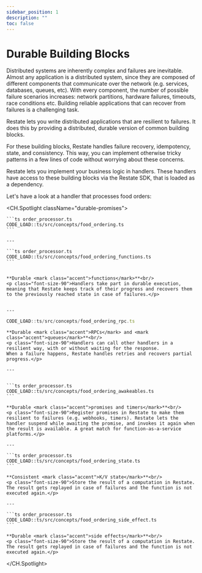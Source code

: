 ```yaml
---
sidebar_position: 1
description: ""
toc: false
---
```




# Durable Building Blocks

Distributed systems are inherently complex and failures are inevitable.
Almost any application is a distributed system, since they are composed of different components that communicate over the network (e.g. services, databases, queues, etc).
With every component, the number of possible failure scenarios increases: network partitions, hardware failures, timeouts, race conditions etc.
Building reliable applications that can recover from failures is a challenging task.

Restate lets you write distributed applications that are resilient to failures.
It does this by providing a distributed, durable version of common building blocks.

For these building blocks, Restate handles failure recovery, idempotency, state, and consistency.
This way, you can implement otherwise tricky patterns in a few lines of code without worrying about these concerns.

Restate lets you implement your business logic in handlers.
These handlers have access to these building blocks via the Restate SDK, that is loaded as a dependency.

Let's have a look at a handler that processes food orders:

<CH.Spotlight className="durable-promises">

    ```ts order_processor.ts
    CODE_LOAD::ts/src/concepts/food_ordering.ts
    ```

    ---

    ```ts order_processor.ts
    CODE_LOAD::ts/src/concepts/food_ordering_functions.ts
    ```


    **Durable <mark class="accent">functions</mark>**<br/>
    <p class="font-size-90">Handlers take part in durable execution, meaning that Restate keeps track of their progress and recovers them to the previously reached state in case of failures.</p>


    ---

```ts order_processor.ts
CODE_LOAD::ts/src/concepts/food_ordering_rpc.ts
```



    **Durable <mark class="accent">RPCs</mark> and <mark class="accent">queues</mark>**<br/>
    <p class="font-size-90">Handlers can call other handlers in a resilient way, with or without waiting for the response.
    When a failure happens, Restate handles retries and recovers partial progress.</p>

    ---


    ```ts order_processor.ts
    CODE_LOAD::ts/src/concepts/food_ordering_awakeables.ts
    ```

    **Durable <mark class="accent">promises and timers</mark>**<br/>
    <p class="font-size-90">Register promises in Restate to make them resilient to failures (e.g. webhooks, timers). Restate lets the handler suspend while awaiting the promise, and invokes it again when the result is available. A great match for function-as-a-service platforms.</p>

    ---

    ```ts order_processor.ts
    CODE_LOAD::ts/src/concepts/food_ordering_state.ts
    ```

    **Consistent <mark class="accent">K/V state</mark>**<br/>
    <p class="font-size-90">Store the result of a computation in Restate. The result gets replayed in case of failures and the function is not executed again.</p>

    ---

    ```ts order_processor.ts
    CODE_LOAD::ts/src/concepts/food_ordering_side_effect.ts
    ```

    **Durable <mark class="accent">side effects</mark>**<br/>
    <p class="font-size-90">Store the result of a computation in Restate. The result gets replayed in case of failures and the function is not executed again.</p>

</CH.Spotlight>

